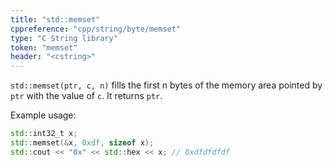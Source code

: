 ```yaml
---
title: "std::memset"
cppreference: "cpp/string/byte/memset"
type: "C String library"
token: "memset"
header: "<cstring>"
---
```


`std::memset(ptr, c, n)` fills the first n bytes of the memory area pointed by `ptr` with the value of `c`.
It returns `ptr`.

Example usage:

```cpp notip=true
std::int32_t x;
std::memset(&x, 0xdf, sizeof x);
std::cout << "0x" << std::hex << x; // 0xdfdfdfdf
```
